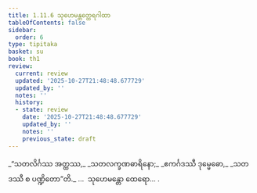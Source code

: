 ```yaml
---
title: 1.11.6 သုဟေမန္တတ္ထေရဂါထာ
tableOfContents: false
sidebar:
  order: 6
type: tipitaka
basket: su
book: th1
review:
  current: review
  updated: '2025-10-27T21:48:48.677729'
  updated_by: ''
  notes: ''
  history:
  - state: review
    date: '2025-10-27T21:48:48.677729'
    updated_by: ''
    notes: ''
    previous_state: draft
---
```



<ReviewStatus review={frontmatter.review} showDetails={true} />

<HypothesisAnnotation frontmatter={frontmatter} />

<DynamicBreadcrumb />

<Division number="106" book="th1" e="ch" v="19" p="242">

<Paragraph number="237" type="verses" book="th1">
_“သတလိင်္ဂဿ အတ္ထဿ,_  
_သတလက္ခဏဓာရိနော;_  
_ဧကင်္ဂဒဿီ ဒုမ္မေဓော,_  
_သတဒဿီ စ ပဏ္ဍိတော”တိ._  


</Paragraph>
</Division>

<Paragraph number="238" type="center" book="th1">
…  သုဟေမန္တော ထေရော… .
</Paragraph>